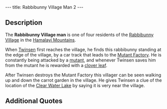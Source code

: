 ---
title: Rabbibunny Village Man 2
---

{{twinsunica import}}{{Infobox Character
 |image=Rabbibunny_villager_2.JPG
 |race=rabbibunny
 |gender=male
 |size=average
 |age=adult
 |magical=
 |lba1=
 |lba2=
 |alignment=
 |occupation=
 |requires=
 |amount=
 |fam1=
 |fam2=
 |planet=
 |island=
 |building=
}}

{{Quote
 |quote=Did you know that there is a Clear Water lake very near here. It is located close to the Door of the Sacred Carrot and it has a close connection with a prophecy.
 |character=Rabbibunny Village man 2}}

==Description==

The '''Rabbibunny Village man''' is one of four residents of the [[Rabbibunny Village]] in the [[Hamalayi Mountains]]. 

When [[Twinsen]] first reaches the village, he finds this rabbibunny standing at the edge of the village, by a car track that leads to the [[Mutant Factory]]. He is constantly being attacked by a [[mutant]], and whenever Twinsen saves him from the mutant he is rewarded with a [[clover leaf]].

After Twinsen destroys the Mutant Factory this villager can be seen walking up and down the carrot garden in the village. He gives Twinsen a clue of the location of the [[Clear Water Lake]] by saying it is very near the village.

==Additional Quotes==
{{Quote
 |quote=Help!
 |character=Rabbibunny Village man 2}}
	
{{Quote
 |quote=Phew, thanks!
 |character=Rabbibunny Village man 2}}

<!-- remove these category links when they're all automated by categorizers...
[[Category:Rabbibunnies]]
[[Category:Average characters]]
[[Category:Male characters]]
[[Category:Adult characters]]
[[Category:Hamalayi Mountains inhabitants]] -->